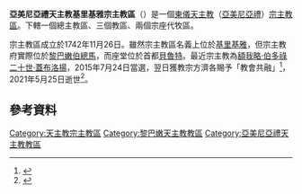 {{Infobox Roman Catholic diocese
|jurisdiction     = 宗主教區
|name             = 基里基雅
|latin= Patriarchatus Ciliciae Armenorum
|image =Armenian Catholic Patriarchate, Bzoummar, Lebanon (2).JPG|caption = 位於[[伯總馬|伯總馬]]的宗主教府
|location = [[黎巴嫩|黎巴嫩]]
|territory =
|population = 
|rite = [[亞美尼亞禮天主教會|亞美尼亞禮]]
|patron =
|province =
|established = 1742年
|cathedral = [[聖厄里亞聖額我略啟蒙者座堂|聖厄里亞聖額我略啟蒙者座堂]]
|co-cathedral =
|leadership = 宗主教 
|website =
|pope = {{incumbent pope}}
|patriarch=
|metropolitan =
|ordinary = 
|coadjutor archbishop = 
|coadjutor bishop = 
|auxiliary = 
|emeritus =
}}
'''亞美尼亞禮天主教基里基雅宗主教區'''（{{lang-la|Patriarchatus Ciliciae Armenorum}}）是一個[[東儀天主教|東儀天主教]]（[[亞美尼亞禮天主教會|亞美尼亞禮]]）[[宗主教|宗主教區]]。下轄一個總主教區、三個教區、兩個宗座代牧區。

宗主教區成立於1742年11月26日。雖然宗主教區名義上位於[[基里基雅|基里基雅]]，但宗主教府實際位於[[黎巴嫩|黎巴嫩]][[伯總馬|伯總馬]]，而座堂位於首都[[貝魯特|貝魯特]]。最近宗主教為[[額我略·伯多祿二十世·蓋布洛揚|額我略·伯多祿二十世·蓋布洛揚]]，2015年7月24日當選，翌日獲教宗方濟各賜予「教會共融」<ref>{{Cite web |url=http://saltandlighttv.org/chinese/20th-armenian-patriarch/ |title=亞美尼亞天主教會選出新宗主教 |accessdate=2015-07-27 |archive-date=2020-04-07 |archive-url=https://web.archive.org/web/20200407014943/http://saltandlighttv.org/chinese/20th-armenian-patriarch/ |dead-url=no }}</ref>，2021年5月25日逝世<ref>{{cite web|url=http://www.armeniancatholic.org/%d5%b4%d5%a1%d5%b0%d5%a1%d5%a6%d5%a4-3/|title=ՄԱՀԱԶԴ|language=hy|publisher=Armenian Catholic Church|date=2021-05-25|accessdate=2021-05-26|archive-date=2021-05-25|archive-url=https://web.archive.org/web/20210525144834/http://www.armeniancatholic.org/%D5%B4%D5%A1%D5%B0%D5%A1%D5%A6%D5%A4-3/}}</ref>。

==參考資料==
{{reflist}}
{{亞美尼亞禮天主教會教區}}
{{黎巴嫩天主教教區}}

[[Category:天主教宗主教區|Category:天主教宗主教區]]
[[Category:黎巴嫩天主教教區|Category:黎巴嫩天主教教區]]
[[Category:亞美尼亞禮天主教教區|Category:亞美尼亞禮天主教教區]]